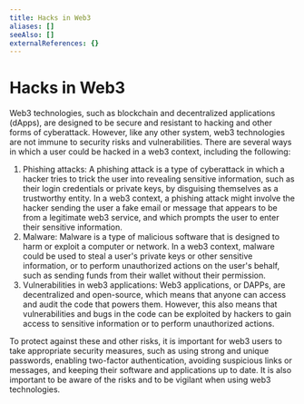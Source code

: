 ```yaml
---
title: Hacks in Web3
aliases: []
seeAlso: []
externalReferences: {}
---
```


# Hacks in Web3

Web3 technologies, such as blockchain and decentralized applications (dApps), are designed to be secure and resistant to hacking and other forms of cyberattack. However, like any other system, web3 technologies are not immune to security risks and vulnerabilities. There are several ways in which a user could be hacked in a web3 context, including the following:

1. Phishing attacks: A phishing attack is a type of cyberattack in which a hacker tries to trick the user into revealing sensitive information, such as their login credentials or private keys, by disguising themselves as a trustworthy entity. In a web3 context, a phishing attack might involve the hacker sending the user a fake email or message that appears to be from a legitimate web3 service, and which prompts the user to enter their sensitive information.
2. Malware: Malware is a type of malicious software that is designed to harm or exploit a computer or network. In a web3 context, malware could be used to steal a user's private keys or other sensitive information, or to perform unauthorized actions on the user's behalf, such as sending funds from their wallet without their permission.
3. Vulnerabilities in web3 applications: Web3 applications, or DAPPs, are decentralized and open-source, which means that anyone can access and audit the code that powers them. However, this also means that vulnerabilities and bugs in the code can be exploited by hackers to gain access to sensitive information or to perform unauthorized actions.

To protect against these and other risks, it is important for web3 users to take appropriate security measures, such as using strong and unique passwords, enabling two-factor authentication, avoiding suspicious links or messages, and keeping their software and applications up to date. It is also important to be aware of the risks and to be vigilant when using web3 technologies.
